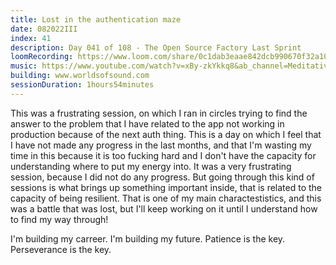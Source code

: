 ```yaml
---
title: Lost in the authentication maze
date: 082022III
index: 41
description: Day 041 of 108 - The Open Source Factory Last Sprint
loomRecording: https://www.loom.com/share/0c1dab3eaae842dcb990670f32a10baa
music: https://www.youtube.com/watch?v=xBy-zkYkkq8&ab_channel=MeditativeMind
building: www.worldsofsound.com
sessionDuration: 1hours54minutes
---
```


This was a frustrating session, on which I ran in circles trying to find the answer to the problem that I have related to the app not working in production because of the next auth thing. This is a day on which I feel that I have not made any progress in the last months, and that I'm wasting my time in this because it is too fucking hard and I don't have the capacity for understanding where to put my energy into. It was a very frustrating session, because I did not do any progress. But going through this kind of sessions is what brings up something important inside, that is related to the capacity of being resilient. That is one of my main charactestistics, and this was a battle that was lost, but I'll keep working on it until I understand how to find my way through!

I'm building my carreer. I'm building my future. Patience is the key. Perseverance is the key.
